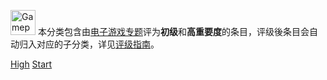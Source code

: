 [[Image:Gamepad.svg|40px]] 本分类包含由[[Wikipedia:电子游戏专题|电子游戏专题]]评为'''初级'''和'''高重要度'''的条目，评级後条目会自动归入对应的子分类，详见[[Wikipedia:电子游戏专题/评级|评级指南]]。

[[Category:初级电子游戏条目|High]]
[[Category:高重要度电子游戏条目|Start]]
